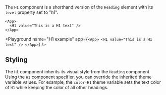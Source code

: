 The `H1` component is a shorthand version of the `Heading` element with its `level` property set to "h1".

```ueml copy
<App>
  <H1 value="This is a H1 text" />
</App>
```

<Playground
  name="H1 example"
  app={`
  <App>
    <H1 value="This is a H1 text" />
  </App>
  `}
/>

## Styling

The `H1` component inherits its visual style from the `Heading` component.
Using the `H1` component specifier, you can override the inherited theme variable values.
For example, the `color-H1` theme variable sets the text color of `H1` while keeping the color of all other headings.

